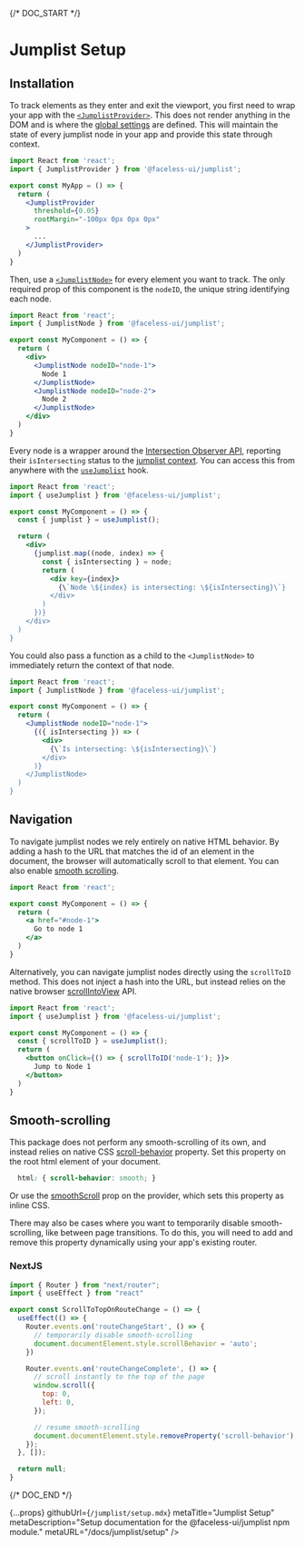 
{/* DOC_START */}

# Jumplist Setup

## Installation

<InstallationCode name="jumplist" />

To track elements as they enter and exit the viewport, you first need to wrap your app with the [`<JumplistProvider>`](/docs/jumplist/api#jumplistprovider). This does not render anything in the DOM and is where the [global settings](/docs/jumplist/api#jumplistprovider-props) are defined. This will maintain the state of every jumplist node in your app and provide this state through context.

```jsx
import React from 'react';
import { JumplistProvider } from '@faceless-ui/jumplist';

export const MyApp = () => {
  return (
    <JumplistProvider
      threshold={0.05}
      rootMargin="-100px 0px 0px 0px"
    >
      ...
    </JumplistProvider>
  )
}
```

Then, use a [`<JumplistNode>`](/docs/jumplist/api#jumplistnode) for every element you want to track. The only required prop of this component is the `nodeID`, the unique string identifying each node.

```jsx
import React from 'react';
import { JumplistNode } from '@faceless-ui/jumplist';

export const MyComponent = () => {
  return (
    <div>
      <JumplistNode nodeID="node-1">
        Node 1
      </JumplistNode>
      <JumplistNode nodeID="node-2">
        Node 2
      </JumplistNode>
    </div>
  )
}
```

Every node is a wrapper around the [Intersection Observer API](https://developer.mozilla.org/en-US/docs/Web/API/Intersection_Observer_API), reporting their `isIntersecting` status to the [jumplist context](/docs/jumplist/api#jumplistprovider-context). You can access this from anywhere with the [`useJumplist`](/docs/jumplist/api#usejumplist) hook.

```jsx
import React from 'react';
import { useJumplist } from '@faceless-ui/jumplist';

export const MyComponent = () => {
  const { jumplist } = useJumplist();

  return (
    <div>
      {jumplist.map((node, index) => {
        const { isIntersecting } = node;
        return (
          <div key={index}>
            {\`Node \${index} is intersecting: \${isIntersecting}\`}
          </div>
        )
      })}
    </div>
  )
}
```

You could also pass a function as a child to the `<JumplistNode>` to immediately return the context of that node.

```jsx
import React from 'react';
import { JumplistNode } from '@faceless-ui/jumplist';

export const MyComponent = () => {
  return (
    <JumplistNode nodeID="node-1">
      {({ isIntersecting }) => (
        <div>
          {\`Is intersecting: \${isIntersecting}\`}
        </div>
      )}
    </JumplistNode>
  )
}
```

## Navigation

To navigate jumplist nodes we rely entirely on native HTML behavior. By adding a hash to the URL that matches the id of an element in the document, the browser will automatically scroll to that element. You can also enable [smooth scrolling](#smooth-scrolling).

```jsx
import React from 'react';

export const MyComponent = () => {
  return (
    <a href="#node-1">
      Go to node 1
    </a>
  )
}
```

Alternatively, you can navigate jumplist nodes directly using the `scrollToID` method. This does not inject a hash into the URL, but instead relies on the native browser [scrollIntoView](https://developer.mozilla.org/en-US/docs/Web/API/Element/scrollIntoView) API.

```jsx
import React from 'react';
import { useJumplist } from '@faceless-ui/jumplist';

export const MyComponent = () => {
  const { scrollToID } = useJumplist();
  return (
    <button onClick={() => { scrollToID('node-1'); }}>
      Jump to Node 1
    </button>
  )
}
```

## Smooth-scrolling

This package does not perform any smooth-scrolling of its own, and instead relies on native CSS [scroll-behavior](https://developer.mozilla.org/en-US/docs/Web/CSS/scroll-behavior) property. Set this property on the root html element of your document.

```css
  html: { scroll-behavior: smooth; }
```

Or use the [smoothScroll](/docs/jumplist/api#smoothScroll) prop on the provider, which sets this property as inline CSS.

There may also be cases where you want to temporarily disable smooth-scrolling, like between page transitions. To do this, you will need to add and remove this property dynamically using your app\'s existing router.

### NextJS

```jsx
import { Router } from "next/router";
import { useEffect } from "react"

export const ScrollToTopOnRouteChange = () => {
  useEffect(() => {
    Router.events.on('routeChangeStart', () => {
      // temporarily disable smooth-scrolling
      document.documentElement.style.scrollBehavior = 'auto';
    })

    Router.events.on('routeChangeComplete', () => {
      // scroll instantly to the top of the page
      window.scroll({
        top: 0,
        left: 0,
      });

      // resume smooth-scrolling
      document.documentElement.style.removeProperty('scroll-behavior');
    });
  }, []);

  return null;
}
```

{/* DOC_END */}

  {...props}
  githubUrl={`/jumplist/setup.mdx`}
  metaTitle="Jumplist Setup"
  metaDescription="Setup documentation for the @faceless-ui/jumplist npm module."
  metaURL="/docs/jumplist/setup"
/>
